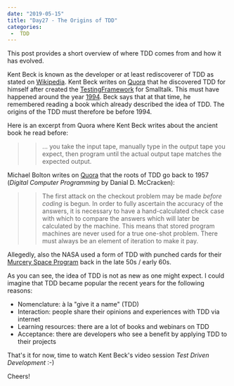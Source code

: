 ---
date: "2019-05-15"
title: "Day27 - The Origins of TDD"
categories:
 -  TDD
---

This post provides a short overview of where TDD comes from and how it has evolved.

Kent Beck is known as the developer or at least rediscoverer of TDD as stated on [Wikipedia](https://en.wikipedia.org/wiki/Test-driven_development).
Kent Beck writes on [Quora](https://www.quora.com/Why-does-Kent-Beck-refer-to-the-rediscovery-of-test-driven-development-Whats-the-history-of-test-driven-development-before-Kent-Becks-rediscovery) that he discovered TDD for himself after created the [TestingFramework](http://wiki.c2.com/?TestingFramework) for Smalltalk.
This must have happened around the year [1994](http://wiki.c2.com/?TestingFramework).
Beck says that at that time, he remembered reading a book which already described the idea of TDD.
The origins of the TDD must therefore be before 1994.

Here is an excerpt from Quora where Kent Beck writes about the ancient book he read before:
>> ... you take the input tape, manually type in the output tape you expect, then program until the actual output tape matches the expected output.

Michael Bolton writes on [Quora](https://www.quora.com/Why-does-Kent-Beck-refer-to-the-rediscovery-of-test-driven-development-Whats-the-history-of-test-driven-development-before-Kent-Becks-rediscovery) that the roots of TDD go back to 1957 (*Digital Computer Programming* by Danial D. McCracken):
>> The first attack on the checkout problem may be made *before coding* is begun.
    In order to fully ascertain the accuracy of the answers, it is necessary to have a hand-calculated check case with which to compare the answers which will later be calculated by the machine.
    This means that stored program machines are never used for a true one-shot problem.
    There must always be an element of iteration to make it pay.

Allegedly, also the NASA used a form of TDD with punched cards for their [Murcery Space Program](http://wiki.c2.com/?TenYearsOfTestDrivenDevelopment) back in the late 50s / early 60s.

As you can see, the idea of TDD is not as new as one might expect.
I could imagine that TDD became popular the recent years for the following reasons:

- Nomenclature: à la "give it a name" (TDD)
- Interaction: people share their opinions and experiences with TDD via internet
- Learning resources: there are a lot of books and webinars on TDD
- Acceptance: there are developers who see a benefit by applying TDD to their projects

That's it for now, time to watch Kent Beck's video session *Test Driven Development* :-)

Cheers!